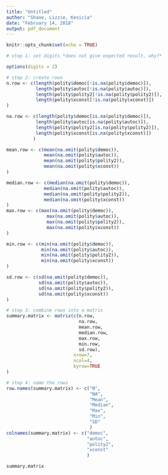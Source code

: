 ---
title: "Untitled"
author: "Shane, Lizzie, Kesicia"
date: "February 14, 2018"
output: pdf_document
---

```{r setup, include=FALSE}
knitr::opts_chunk$set(echo = TRUE)
```

```{r create rows}
# step 1: set digits *does not give expected result, why?*

options(digits = 2)

# step 2: create rows
n.row <- c(length(polity$democ[!is.na(polity$democ)]),
           length(polity$autoc[!is.na(polity$autoc)]),
           length(polity$polity2[!is.na(polity$polity2)]),
           length(polity$xconst[!is.na(polity$xconst)])
)

na.row <- c(length(polity$democ[is.na(polity$democ)]),
           length(polity$autoc[is.na(polity$autoc)]),
           length(polity$polity2[is.na(polity$polity2)]),
           length(polity$xconst[is.na(polity$xconst)])
          )

mean.row <- c(mean(na.omit(polity$democ)), 
              mean(na.omit(polity$autoc)),
              mean(na.omit(polity$polity2)),
              mean(na.omit(polity$xconst))
)

median.row <- c(median(na.omit(polity$democ)), 
              median(na.omit(polity$autoc)),
              median(na.omit(polity$polity2)),
              median(na.omit(polity$xconst))
)
max.row <- c(max(na.omit(polity$democ)), 
               max(na.omit(polity$autoc)),
               max(na.omit(polity$polity2)),
               max(na.omit(polity$xconst))
)

min.row <- c(min(na.omit(polity$democ)), 
             min(na.omit(polity$autoc)),
             min(na.omit(polity$polity2)),
             min(na.omit(polity$xconst))
)

sd.row <- c(sd(na.omit(polity$democ)), 
            sd(na.omit(polity$autoc)),
            sd(na.omit(polity$polity2)),
            sd(na.omit(polity$xconst))
)

# step 3: combine rows into a matrix
summary.matrix <- matrix(c(n.row, 
                           na.row, 
                           mean.row, 
                           median.row, 
                           max.row, 
                           min.row, 
                           sd.row),
                         nrow=7, 
                         ncol=4,
                         byrow=TRUE
)

# step 4: name the rows
row.names(summary.matrix) <- c("N", 
                               "NA", 
                               "Mean", 
                               "Median", 
                               "Max", 
                               "Min", 
                               "SD"
                               )
colnames(summary.matrix) <- c("democ", 
                              "autoc", 
                              "polity2", 
                              "xconst"
                              )

summary.matrix

```
